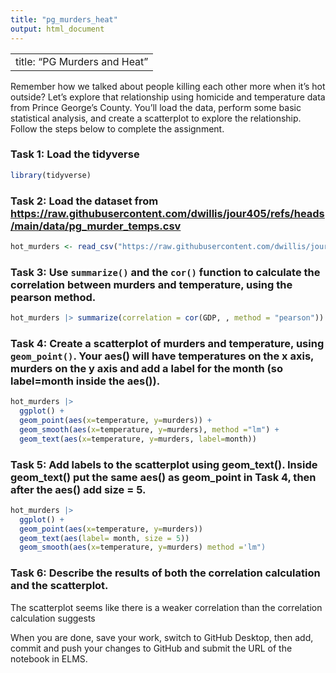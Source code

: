```yaml
---
title: "pg_murders_heat"
output: html_document
---
```


---
title: "PG Murders and Heat"
---

Remember how we talked about people killing each other more when it's hot outside? Let's explore that relationship using homicide and temperature data from Prince George's County. You'll load the data, perform some basic statistical analysis, and create a scatterplot to explore the relationship. Follow the steps below to complete the assignment.

### Task 1: Load the tidyverse

```r
library(tidyverse)
```


### Task 2: Load the dataset from [https://raw.githubusercontent.com/dwillis/jour405/refs/heads/main/data/pg_murder_temps.csv](https://raw.githubusercontent.com/dwillis/jour405/refs/heads/main/data/pg_murder_temps.csv)

```r
hot_murders <- read_csv("https://raw.githubusercontent.com/dwillis/jour405/refs/heads/main/data/pg_murder_temps.csv")
```



### Task 3: Use `summarize()` and the `cor()` function to calculate the correlation between murders and temperature, using the pearson method.
```r
hot_murders |> summarize(correlation = cor(GDP, , method = "pearson"))
```


### Task 4: Create a scatterplot of murders and temperature, using `geom_point()`. Your aes() will have temperatures on the x axis, murders on the y axis and add a label for the month (so label=month inside the aes()).
```r
hot_murders |> 
  ggplot() +
  geom_point(aes(x=temperature, y=murders)) +
  geom_smooth(aes(x=temperature, y=murders), method ="lm") +
  geom_text(aes(x=temperature, y=murders, label=month)) 
```



### Task 5: Add labels to the scatterplot using geom_text(). Inside geom_text() put the same aes() as geom_point in Task 4, then after the aes() add size = 5.

```r
hot_murders |> 
  ggplot() +
  geom_point(aes(x=temperature, y=murders))
  geom_text(aes(label= month, size = 5))
  geom_smooth(aes(x=temperature, y=murders) method ='lm")

```



### Task 6: Describe the results of both the correlation calculation and the scatterplot.

The scatterplot seems like there is a weaker correlation than the correlation calculation suggests

When you are done, save your work, switch to GitHub Desktop, then add, commit and push your changes to GitHub and submit the URL of the notebook in ELMS.

